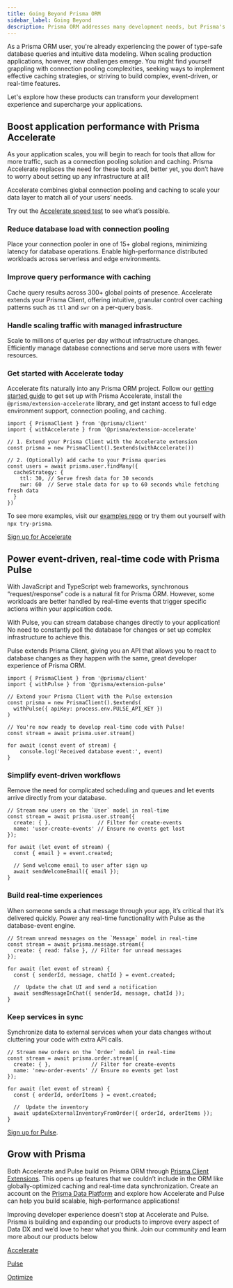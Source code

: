 ```yaml
---
title: Going Beyond Prisma ORM
sidebar_label: Going Beyond
description: Prisma ORM addresses many development needs, but Prisma's additional products like Accelerate and Pulse can further enhance performance and real-time capabilities.
---
```


As a Prisma ORM user, you're already experiencing the power of type-safe database queries and intuitive data modeling. When scaling production applications, however, new challenges emerge. You might find yourself grappling with connection pooling complexities, seeking ways to implement effective caching strategies, or striving to build complex, event-driven, or real-time features.

Let's explore how these products can transform your development experience and supercharge your applications.

## Boost application performance with Prisma Accelerate

As your application scales, you will begin to reach for tools that allow for more traffic, such as a connection pooling solution and caching. Prisma Accelerate replaces the need for these tools and, better yet, you don’t have to worry about setting up any infrastructure at all!

Accelerate combines global connection pooling and caching to scale your data layer to match all of your users’ needs.

Try out the [Accelerate speed test](https://accelerate-speed-test.prisma.io/) to see what’s possible.

### Reduce database load with connection pooling

Place your connection pooler in one of 15+ global regions, minimizing latency for database operations. Enable high-performance distributed workloads across serverless and edge environments.

### Improve query performance with caching

Cache query results across 300+ global points of presence. Accelerate extends your Prisma Client, offering intuitive, granular control over caching patterns such as `ttl` and `swr` on a per-query basis.

### Handle scaling traffic with managed infrastructure

Scale to millions of queries per day without infrastructure changes. Efficiently manage database connections and serve more users with fewer resources.

### Get started with Accelerate today

Accelerate fits naturally into any Prisma ORM project. Follow our [getting started guide](https://www.prisma.io/docs/accelerate/getting-started) to get set up with Prisma Accelerate, install the `@prisma/extension-accelerate` library, and get instant access to full edge environment support, connection pooling, and caching.

```tsx
import { PrismaClient } from '@prisma/client'
import { withAccelerate } from '@prisma/extension-accelerate'

// 1. Extend your Prisma Client with the Accelerate extension
const prisma = new PrismaClient().$extends(withAccelerate())

// 2. (Optionally) add cache to your Prisma queries
const users = await prisma.user.findMany({
  cacheStrategy: { 
    ttl: 30, // Serve fresh data for 30 seconds
    swr: 60  // Serve stale data for up to 60 seconds while fetching fresh data
  }
})
```

To see more examples, visit our [examples repo](https://github.com/prisma/prisma-examples) or try them out yourself with `npx try-prisma`.

[Sign up for Accelerate](https://console.prisma.io)

## Power event-driven, real-time code with Prisma Pulse

With JavaScript and TypeScript web frameworks, synchronous “request/response” code is a natural fit for Prisma ORM. However, some workloads are better handled by real-time events that trigger specific actions within your application code. 

With Pulse, you can stream database changes directly to your application! No need to constantly poll the database for changes or set up complex infrastructure to achieve this.

Pulse extends Prisma Client, giving you an API that allows you to react to database changes as they happen with the same, great developer experience of Prisma ORM.

```tsx
import { PrismaClient } from '@prisma/client'
import { withPulse } from '@prisma/extension-pulse'

// Extend your Prisma Client with the Pulse extension
const prisma = new PrismaClient().$extends(
  withPulse({ apiKey: process.env.PULSE_API_KEY })
)

// You're now ready to develop real-time code with Pulse!
const stream = await prisma.user.stream()

for await (const event of stream) {
	console.log('Received database event:', event)
}
```

### Simplify event-driven workflows

Remove the need for complicated scheduling and queues and let events arrive directly from your database.

```tsx
// Stream new users on the `User` model in real-time
const stream = await prisma.user.stream({
  create: { },               // Filter for create-events
  name: 'user-create-events' // Ensure no events get lost
});

for await (let event of stream) {
  const { email } = event.created;
  
  // Send welcome email to user after sign up
  await sendWelcomeEmail({ email });
}
```

### Build real-time experiences

When someone sends a chat message through your app, it’s critical that it’s delivered quickly. Power any real-time functionality with Pulse as the database-event engine.

```tsx
// Stream unread messages on the `Message` model in real-time
const stream = await prisma.message.stream({
  create: { read: false }, // Filter for unread messages
});

for await (let event of stream) {
  const { senderId, message, chatId } = event.created;
  
  //  Update the chat UI and send a notification
  await sendMessageInChat({ senderId, message, chatId });
}
```

### Keep services in sync

Synchronize data to external services when your data changes without cluttering your code with extra API calls.

```tsx
// Stream new orders on the `Order` model in real-time
const stream = await prisma.order.stream({
  create: { },             // Filter for create-events
  name: 'new-order-events' // Ensure no events get lost
});

for await (let event of stream) {
  const { orderId, orderItems } = event.created;
  
  //  Update the inventory
  await updateExternalInventoryFromOrder({ orderId, orderItems });
}
```

[Sign up for Pulse](https://console.prisma.io).

## Grow with Prisma

Both Accelerate and Pulse build on Prisma ORM through [Prisma Client Extensions](/orm/prisma-client/client-extensions). This opens up features that we couldn’t include in the ORM like globally-optimized caching and real-time data synchronization. Create an account on the [Prisma Data Platform](https://console.prisma.io) and explore how Accelerate and Pulse can help you build scalable, high-performance applications!

Improving developer experience doesn’t stop at Accelerate and Pulse. Prisma is building and expanding our products to improve every aspect of Data DX and we’d love to hear what you think. Join our community and learn more about our products below

[Accelerate](https://www.prisma.io/data-platform/accelerate) 

[Pulse](https://www.prisma.io/data-platform/pulse)

[Optimize](https://www.prisma.io/blog/prisma-optimize-early-access)